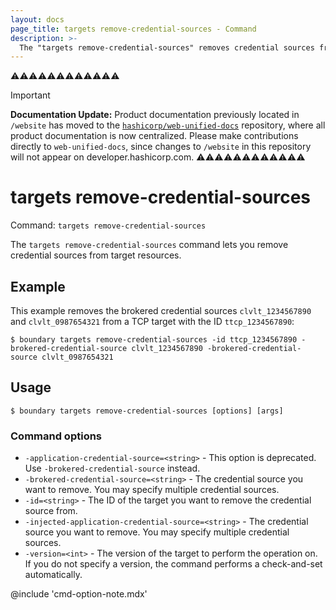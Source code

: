 ```yaml
---
layout: docs
page_title: targets remove-credential-sources - Command
description: >-
  The "targets remove-credential-sources" removes credential sources from target resources.
---
```


⚠️⚠️⚠️⚠️⚠️⚠️⚠️⚠️⚠️⚠️⚠️⚠️
> [!IMPORTANT]  
> **Documentation Update:** Product documentation previously located in `/website` has moved to the [`hashicorp/web-unified-docs`](https://github.com/hashicorp/web-unified-docs) repository, where all product documentation is now centralized. Please make contributions directly to `web-unified-docs`, since changes to `/website` in this repository will not appear on developer.hashicorp.com.
⚠️⚠️⚠️⚠️⚠️⚠️⚠️⚠️⚠️⚠️⚠️⚠️

# targets remove-credential-sources

Command: `targets remove-credential-sources`

The `targets remove-credential-sources` command lets you remove credential sources from target resources.

## Example

This example removes the brokered credential sources `clvlt_1234567890` and `clvlt_0987654321` from a TCP target with the ID `ttcp_1234567890`:

```shell-session
$ boundary targets remove-credential-sources -id ttcp_1234567890 -brokered-credential-source clvlt_1234567890 -brokered-credential-source clvlt_0987654321
```

## Usage

<CodeBlockConfig hideClipboard>

```shell-session
$ boundary targets remove-credential-sources [options] [args]
```

</CodeBlockConfig>

### Command options

- `-application-credential-source=<string>` - This option is deprecated.
Use `-brokered-credential-source` instead.
- `-brokered-credential-source=<string>` - The credential source you want to remove.
You may specify multiple credential sources.
- `-id=<string>` - The ID of the target you want to remove the credential source from.
- `-injected-application-credential-source=<string>` - The credential source you want to remove.
You may specify multiple credential sources.
- `-version=<int>` - The version of the target to perform the operation on.
If you do not specify a version, the command performs a check-and-set automatically.

@include 'cmd-option-note.mdx'